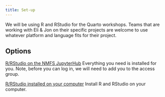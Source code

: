 ```yaml
---
title: Set-up
---
```


We will be using R and RStudio for the Quarto workshops. Teams that are working with Eli & Jon on their specific projects are welcome to use whatever platform and language fits for their project. 

## Options

[R/RStudio on the NMFS JupyterHub](content/02-jupyterhub-setp-r.html) Everything you need is installed for you. Note, before you can log in, we will need to add you to the access group.

[R/RStudio installed on your computer](content/02-local-setp-r.html) Install R and RStudio on your computer.

